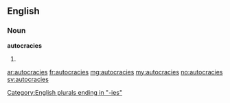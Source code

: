 ==English==

===Noun===
'''autocracies'''

# {{plural of|autocracy}}

[[Category:English plurals ending in "-ies"]]

[[ar:autocracies]]
[[fr:autocracies]]
[[mg:autocracies]]
[[my:autocracies]]
[[no:autocracies]]
[[sv:autocracies]]